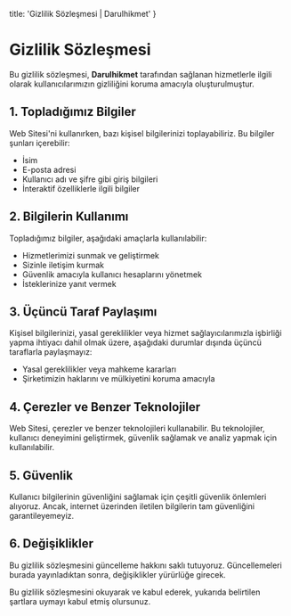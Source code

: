   title: 'Gizlilik Sözleşmesi | Darulhikmet'
}

<MDXWrapper>

# Gizlilik Sözleşmesi

Bu gizlilik sözleşmesi, **Darulhikmet** tarafından sağlanan hizmetlerle ilgili olarak kullanıcılarımızın gizliliğini koruma amacıyla oluşturulmuştur.

## 1. Topladığımız Bilgiler

Web Sitesi'ni kullanırken, bazı kişisel bilgilerinizi toplayabiliriz. Bu bilgiler şunları içerebilir:

- İsim
- E-posta adresi
- Kullanıcı adı ve şifre gibi giriş bilgileri
- İnteraktif özelliklerle ilgili bilgiler

## 2. Bilgilerin Kullanımı

Topladığımız bilgiler, aşağıdaki amaçlarla kullanılabilir:

- Hizmetlerimizi sunmak ve geliştirmek
- Sizinle iletişim kurmak
- Güvenlik amacıyla kullanıcı hesaplarını yönetmek
- İsteklerinize yanıt vermek

## 3. Üçüncü Taraf Paylaşımı

Kişisel bilgilerinizi, yasal gereklilikler veya hizmet sağlayıcılarımızla işbirliği yapma ihtiyacı dahil olmak üzere, aşağıdaki durumlar dışında üçüncü taraflarla paylaşmayız:

- Yasal gereklilikler veya mahkeme kararları
- Şirketimizin haklarını ve mülkiyetini koruma amacıyla

## 4. Çerezler ve Benzer Teknolojiler

Web Sitesi, çerezler ve benzer teknolojileri kullanabilir. Bu teknolojiler, kullanıcı deneyimini geliştirmek, güvenlik sağlamak ve analiz yapmak için kullanılabilir.

## 5. Güvenlik

Kullanıcı bilgilerinin güvenliğini sağlamak için çeşitli güvenlik önlemleri alıyoruz. Ancak, internet üzerinden iletilen bilgilerin tam güvenliğini garantileyemeyiz.

## 6. Değişiklikler

Bu gizlilik sözleşmesini güncelleme hakkını saklı tutuyoruz. Güncellemeleri burada yayınladıktan sonra, değişiklikler yürürlüğe girecek.

Bu gizlilik sözleşmesini okuyarak ve kabul ederek, yukarıda belirtilen şartlara uymayı kabul etmiş olursunuz.

</MDXWrapper>
